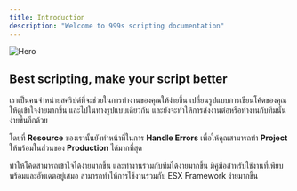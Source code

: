 ```yaml
---
title: Introduction
description: "Welcome to 999s scripting documentation"
---
```


<img
  className="block"
  src="/images/9s-hero.jpg"
  alt="Hero"
/>

## Best scripting, make your script better

เราเป็นคนจำหน่ายสคริปต์ที่จะช่วยในการทำงานของคุณให้ง่ายขึ้น เปลี่ยนรูปแบบการเขียนโค้ดของคุณให้ดูเข้าใจง่ายมากขึ้น และไปในทางรูปแบบเดียวกัน และยังจะทำให้การส่งงานต่อหรือทำงานกับทีมนั้นง่ายขึ้นอีกด้วย

โดยที่ **Resource** ของเรานั้นยังทำหน้าที่ในการ **Handle Errors** เพื่อให้คุณสามารถทำ **Project** ให้พร้อมในส่วนของ **Production** ได้มากที่สุด

<CardGroup cols={2}>
  <Card
    title="Modern Coding"
    icon="palette"
  >
    ทำให้โค้ดสามารถเข้าใจได้ง่ายมากขึ้น และทำงานร่วมกับทีมได้ง่ายมากขึ้น
  </Card>
  <Card
    title="Reference APIs"
    icon="code"
  >
    มีคู่มือสำหรับใช้งานที่เพียบพร้อมและอัพเดตอยู่เสมอ
  </Card>
  <Card
    title="Support Popular Framework"
    icon="stars"
  >
    สามารถทำให้การใช้งานร่วมกับ ESX Framework ง่ายมากขึ้น
  </Card>
</CardGroup>
